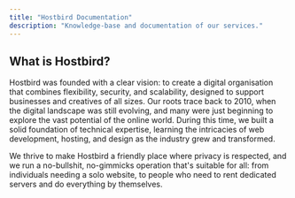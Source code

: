```yaml
---
title: "Hostbird Documentation"
description: "Knowledge-base and documentation of our services."
---
```


## What is Hostbird?

Hostbird was founded with a clear vision: to create a digital organisation that combines flexibility, security, and scalability, designed to support businesses and creatives of all sizes. Our roots trace back to 2010, when the digital landscape was still evolving, and many were just beginning to explore the vast potential of the online world. During this time, we built a solid foundation of technical expertise, learning the intricacies of web development, hosting, and design as the industry grew and transformed.

We thrive to make Hostbird a friendly place where privacy is respected, and we run a no-bullshit, no-gimmicks operation that's suitable for all: from individuals needing a solo website, to people who need to rent dedicated servers and do everything by themselves.